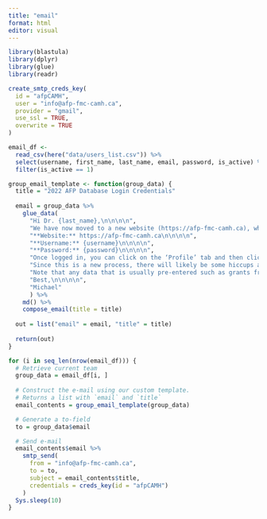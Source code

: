 ```yaml
---
title: "email"
format: html
editor: visual
---
```


```r
library(blastula)
library(dplyr)
library(glue)
library(readr)
```

```r
create_smtp_creds_key(
  id = "afpCAMH",
  user = "info@afp-fmc-camh.ca",
  provider = "gmail",
  use_ssl = TRUE,
  overwrite = TRUE
)
```

```r
email_df <-
  read_csv(here("data/users_list.csv")) %>%
  select(username, first_name, last_name, email, password, is_active) %>%
  filter(is_active == 1)
```

```r
group_email_template <- function(group_data) {
  title = "2022 AFP Database Login Credentials"
  
  email = group_data %>%
    glue_data(
      "Hi Dr. {last_name},\n\n\n\n",
      "We have now moved to a new website (https://afp-fmc-camh.ca), which should hopefully allow for a smoother data entry process for your AFP claims. Your login credentials are below:\n\n\n\n",
      "**Website:** https://afp-fmc-camh.ca\n\n\n\n",
      "**Username:** {username}\n\n\n\n",
      "**Password:** {password}\n\n\n\n",
      "Once logged in, you can click on the ‘Profile’ tab and then click on the ‘Change Password’ button under ‘Login Options’ to change your password.\n\n\n\n",
      "Since this is a new process, there will likely be some hiccups along the way. Please don’t hesitate to reach out if you notice any issues with the website or if you have any suggestions for improving the data entry process. As mentioned previously, we will also be hosting 3 info sessions in the coming weeks to help you get oriented to the new user interface.\n\n\n\n",
      "Note that any data that is usually pre-entered such as grants from previous years, publications from PubMed, examination and supervision data from central sources will get entered over the weekend.\n\n\n\n",
      "Best,\n\n\n\n",
      "Michael"
      ) %>%
    md() %>%
    compose_email(title = title)
  
  out = list("email" = email, "title" = title)
  
  return(out)
}
```

```r
for (i in seq_len(nrow(email_df))) {
  # Retrieve current team
  group_data = email_df[i, ] 
  
  # Construct the e-mail using our custom template.
  # Returns a list with `email` and `title`
  email_contents = group_email_template(group_data)

  # Generate a to-field
  to = group_data$email

  # Send e-mail
  email_contents$email %>%
    smtp_send(
      from = "info@afp-fmc-camh.ca",
      to = to,
      subject = email_contents$title,
      credentials = creds_key(id = "afpCAMH")
    )
  Sys.sleep(10)
}
```
